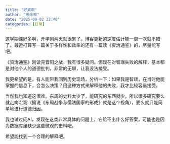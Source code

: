 ```yaml
---
title: "好累啊"
author: "思无邪"
date: "2025-09-02 22:40"
categories: [日常]
---
```


这学期课好多啊，开学刚两天就很累了。博客更新的速度估计能一周一次就不错了。最近打算写一篇关于多样性和效率的还有一篇读《资治通鉴》的，尽量能写吧。

《资治通鉴》刚读完晋阳之战，我有很多疑问。但现在对智瑶失败的解释，基本都是对他个人的道德批判，非常的无聊，让我没法接受。

我更希望的是，有人能带我回到历史现场，分析一下：如果我是智瑶，在当时他能掌握的信息下，会怎么决策？用这种方式来解释他的失败，我才比较容易接受。

当然我也知道这很难。东周的史料太少了，能研究的东西就少。所以很多研究要么就走向宏观（据说《东周战争与儒法国家的形成》就是这个视角），要么就只能简单地进行道德归因。

我也试过问AI，发现在这类非常具体的问题上，它给不出什么好答案，可能也是因为数据库里缺少这些微观的史料吧。

希望能找到一个合理的解释吧。
